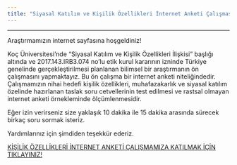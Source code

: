 ```yaml
---
title: "Siyasal Katılım ve Kişilik Özellikleri İnternet Anketi Çalışması"  
---
```

---

Araştırmamızın internet sayfasına hoşgeldiniz!   
 
Koç Üniversitesi'nde "Siyasal Katılım ve Kişilik Özellikleri İlişkisi" başlığı altında ve 2017.143.IRB3.074 no'lu etik kurul kararının izninde Türkiye genelinde gerçekleştirilmesi planlanan bilimsel bir araştırmanın ön çalışmasını yapmaktayız. Bu ön çalışma bir internet anketi niteliğindedir. Çalışmamızın nihai hedefi kişilik özellikleri, muhafazakarlık ve siyasal katılım özelinde hazırlanan taslak soru cetvellerinin test edilmesi ve rastsal olmayan internet anketi örnekleminde ölçümlenmesidir.

Eğer izin verirseniz size yaklaşık 10 dakika ile 15 dakika arasında sürecek birkaç soru sormak isteriz. 

Yardımlarınız için şimdiden teşekkür ederiz.

[KİŞİLİK ÖZELLİKLERİ İNTERNET ANKETİ ÇALIŞMAMIZA KATILMAK İÇİN TIKLAYINIZ!](http://koc.ca1.qualtrics.com/jfe/form/SV_agEVD5GRn9mvUtT)



